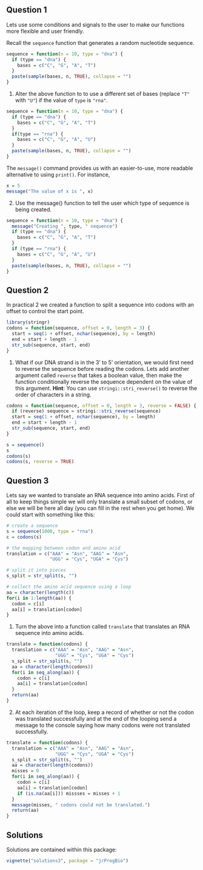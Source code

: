 ## Question 1

Lets use some conditions and signals to the user to make our functions more flexible and user friendly. 

Recall the `sequence` function that generates a random nucleotide sequence.

```r
sequence = function(n = 10, type = "dna") {
  if (type == "dna") {
    bases = c("C", "G", "A", "T")
  }
  paste(sample(bases, n, TRUE), collapse = "")
}
```

1. Alter the above function to to use a different set of bases (replace `"T"` with `"U"`) if the value of `type` is `"rna"`.

```r
sequence = function(n = 10, type = "dna") {
  if (type == "dna") {
    bases = c("C", "G", "A", "T")
  }
  if(type == "rna") {
    bases = c("C", "G", "A", "U")
  }
  paste(sample(bases, n, TRUE), collapse = "")
}
```

The `message()` command provides us with an easier-to-use, more readable alternative to using `print()`. For instance, 

```r
x = 5
message("The value of x is ", x)
```

2. Use the message() function to tell the user which type of sequence is being created.

```r
sequence = function(n = 10, type = "dna") {
  message("Creating ", type, " sequence")
  if (type == "dna") {
    bases = c("C", "G", "A", "T")
  }
  if (type == "rna") {
    bases = c("C", "G", "A", "U")
  }
  paste(sample(bases, n, TRUE), collapse = "")
}
```


## Question 2

In practical 2 we created a function to split a sequence into codons with an offset to control the start point.

```r
library(stringr)
codons = function(sequence, offset = 0, length = 3) {
  start = seq(1 + offset, nchar(sequence), by = length)
  end = start + length - 1
  str_sub(sequence, start, end)
}
```

1. What if our DNA strand is in the 3' to 5' orientation, we would first need to reverse the sequence before reading the codons. Lets add another argument called `reverse` that takes a boolean value, then make the function conditionally reverse the sequence dependent on the value of this argument. __Hint__: You can use `stringi::stri_reverse()` to reverse the order of characters in a string. 

```r
codons = function(sequence, offset = 0, length = 3, reverse = FALSE) {
  if (reverse) sequence = stringi::stri_reverse(sequence)
  start = seq(1 + offset, nchar(sequence), by = length)
  end = start + length - 1
  str_sub(sequence, start, end)
}

s = sequence()
s
codons(s)
codons(s, reverse = TRUE)
```


## Question 3

Lets say we wanted to translate an RNA sequence into amino acids. First of all to keep things simple we will only translate a small subset of codons, or else we will be here all day (you can fill in the rest when you get home). We could start with something like this:

```r
# create a sequence
s = sequence(1000, type = "rna")
c = codons(s)

# the mapping between codon and amino acid
translation = c("AAA" = "Asn", "AAG" = "Asn", 
                "UGG" = "Cys", "UGA" = "Cys")

# split it into pieces
s_split = str_split(s, "")

# collect the amino acid sequence using a loop
aa = character(length(c))
for(i in 1:length(aa)) {
  codon = c[i]
  aa[i] = translation[codon]
}
```

1. Turn the above into a function called `translate` that translates an RNA sequence into amino acids.

```r
translate = function(codons) {
  translation = c("AAA" = "Asn", "AAG" = "Asn",
                  "UGG" = "Cys", "UGA" = "Cys")
  s_split = str_split(s, "")
  aa = character(length(codons))
  for(i in seq_along(aa)) {
    codon = c[i]
    aa[i] = translation[codon]
  }
  return(aa)
}
```

2. At each iteration of the loop, keep a record of whether or not the codon was translated successfully and at the end of the looping send a message to the console saying how many codons were not translated successfully.

```r
translate = function(codons) {
  translation = c("AAA" = "Asn", "AAG" = "Asn",
                  "UGG" = "Cys", "UGA" = "Cys")
  s_split = str_split(s, "")
  aa = character(length(codons))
  misses = 0
  for(i in seq_along(aa)) {
    codon = c[i]
    aa[i] = translation[codon]
    if (is.na(aa[i])) missses = misses + 1
  }
  message(misses, " codons could not be translated.")
  return(aa)
}
```
    
## Solutions

Solutions are contained within this package:
```r
vignette("solutions3", package = "jrProgBio")
```
